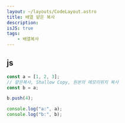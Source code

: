 ```yaml
---
layout: ~/layouts/CodeLayout.astro
title: 배열 얕은 복사
description: 
isJS: true
tags:
	- 배열복사
---
```


## js

```js
const a = [1, 2, 3];
// 얕은복사, Shallow Copy, 원본의 메모리위치 복사
const b = a;

b.push(4);

console.log("a:", a);
console.log("b:", b);
```
